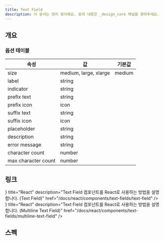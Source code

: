 ```yaml
---
title: Text Field
description: 이 문서는 정리 중이에요. 문의 내용은 _design_core 채널을 찾아주세요.
---
```


<SanityGuideline title="Text Field" />

## 개요

### 옵션 테이블

| 속성                | 값                    | 기본값 |
| ------------------- | --------------------- | ------ |
| size                | medium, large, xlarge | medium |
| label               | string                |        |
| indicator           | string                |        |
| prefix text         | string                |        |
| prefix icon         | icon                  |        |
| suffix text         | string                |        |
| suffix icon         | icon                  |        |
| placeholder         | string                |        |
| description         | string                |        |
| error message       | string                |        |
| character count     | number                |        |
| max character count | number                |        |

## 링크

<Cards>
  <Card
    icon={<AtomIcon />}
    title="React"
    description="Text Field 컴포넌트를 React로 사용하는 방법을 설명합니다. (Text Field)"
    href="/docs/react/components/text-fields/text-field"
  />
  <Card
    icon={<AtomIcon />}
    title="React"
    description="Text Field 컴포넌트를 React로 사용하는 방법을 설명합니다. (Multiline Text Field)"
    href="/docs/react/components/text-fields/multiline-text-field"
  />
</Cards>

## 스펙

<ComponentSpecBlock id="text-field" />
